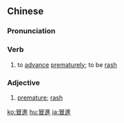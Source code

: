 {{also|冒进}}
==Chinese==
{{zh-forms|s=冒进}}

===Pronunciation===
{{zh-pron
|m=màojìn
|c=mou6 zeon3
|cat=v,a
}}

===Verb===
{{zh-verb}}

# to [[advance]] [[prematurely]]; to be [[rash]]

===Adjective===
{{zh-adj}}

# [[premature]]; [[rash]]

{{zh-cat|Advanced}}

[[ko:冒進]]
[[hu:冒進]]
[[ja:冒進]]